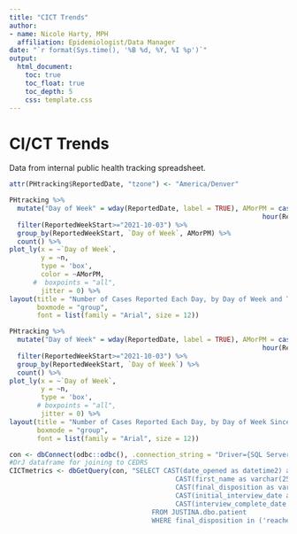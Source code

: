 ```yaml
---
title: "CICT Trends"
author:
- name: Nicole Harty, MPH
  affiliation: Epidemiologist/Data Manager
date: "`r format(Sys.time(), '%B %d, %Y, %I %p')`"
output: 
  html_document:
    toc: true
    toc_float: true
    toc_depth: 5
    css: template.css
---
```


# CI/CT Trends  
Data from internal public health tracking spreadsheet.  
```r
attr(PHtracking$ReportedDate, "tzone") <- "America/Denver"

PHtracking %>%
  mutate("Day of Week" = wday(ReportedDate, label = TRUE), AMorPM = case_when(hour(ReportedDate)<=12 ~ "AM",
                                                                hour(ReportedDate)>12 ~ "PM")) %>%
  filter(ReportedWeekStart>="2021-10-03") %>%
  group_by(ReportedWeekStart, `Day of Week`, AMorPM) %>%
  count() %>%
plot_ly(x = ~`Day of Week`,
        y = ~n,
        type = 'box',
        color = ~AMorPM,
      #  boxpoints = "all",
        jitter = 0) %>%
layout(title = "Number of Cases Reported Each Day, by Day of Week and Time of Day Since Oct 3",
       boxmode = "group",
       font = list(family = "Arial", size = 12))

PHtracking %>%
  mutate("Day of Week" = wday(ReportedDate, label = TRUE), AMorPM = case_when(hour(ReportedDate)<=12 ~ "AM",
                                                                hour(ReportedDate)>12 ~ "PM")) %>%
  filter(ReportedWeekStart>="2021-10-03") %>%
  group_by(ReportedWeekStart, `Day of Week`) %>%
  count() %>%
plot_ly(x = ~`Day of Week`,
        y = ~n,
        type = 'box',
       # boxpoints = "all",
        jitter = 0) %>%
layout(title = "Number of Cases Reported Each Day, by Day of Week Since Oct 3",
       boxmode = "group",
       font = list(family = "Arial", size = 12))


```


```r

con <- dbConnect(odbc::odbc(), .connection_string = "Driver={SQL Server};Server=s-vm10-ph01;database=JUSTINA", timeout = 10)
#DrJ dataframe for joining to CEDRS
CICTmetrics <- dbGetQuery(con, "SELECT CAST(date_opened as datetime2) as DateOpened, CAST(event_id as int) as EventID, 
                                          CAST(first_name as varchar(256)) as FirstName, CAST(last_name as varchar(256)) as LastName, 
                                          CAST(final_disposition as varchar(256)) as FinalDisposition, 
                                          CAST(initial_interview_date as datetime2) as InitialInterview, 
                                          CAST(interview_complete_date as datetime2), assigned_to_primary_name
                                    FROM JUSTINA.dbo.patient
                                    WHERE final_disposition in ('reached_not_complete','reached_completed','unreachable','', NULL)")

```

```r
```

```r
```
